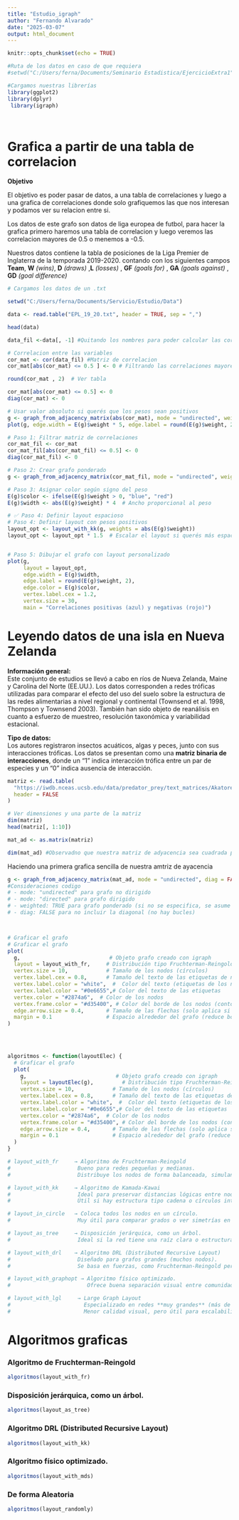 ```yaml
---
title: "Estudio_igraph"
author: "Fernando Alvarado"
date: "2025-03-07"
output: html_document
---
```


```r
knitr::opts_chunk$set(echo = TRUE)

#Ruta de los datos en caso de que requiera
#setwd("C:/Users/ferna/Documents/Seminario Estadistica/EjercicioExtra1")

#Cargamos nuestras librerías 
library(ggplot2)
library(dplyr)
 library(igraph) 




```


# Grafica a partir de una tabla de correlacion

**Objetivo**

El objetivo es poder pasar de datos, a una tabla de correlaciones y luego a una grafica de correlaciones donde solo grafiquemos las que nos interesan y podamos ver su relacion entre si.

Los datos de este grafo son datos de liga europea de futbol, para hacer la grafica primero haremos una tabla de correlacion y luego veremos las correlacion mayores de 0.5 o menemos  a -0.5.

Nuestros datos contiene la tabla de posiciones de la Liga Premier de Inglaterra de la temporada 2019-2020. contando con los siguientes campos 
 **Team**, **W** *(wins)*, **D** *(draws)* ,**L** *(losses)* , **GF** *(goals for)* , **GA** *(goals against)* , **GD** *(goal difference)*




```r
# Cargamos los datos de un .txt

setwd("C:/Users/ferna/Documents/Servicio/Estudio/Data")

data <- read.table("EPL_19_20.txt", header = TRUE, sep = ",")
```

```r
head(data)
```

```r
data_fil <-data[, -1] #Quitando los nombres para poder calcular las correlaciones

# Correlacion entre las variables
cor_mat <- cor(data_fil) #Matriz de correlacion
cor_mat[abs(cor_mat) <= 0.5 ] <- 0 # Filtrando las correlaciones mayores a 0.5 o menores a -0.5

round(cor_mat , 2)  # Ver tabla
```

```r
cor_mat[abs(cor_mat) <= 0.5] <- 0
diag(cor_mat) <- 0

# Usar valor absoluto si querés que los pesos sean positivos
g <- graph_from_adjacency_matrix(abs(cor_mat), mode = "undirected", weighted = TRUE)
plot(g, edge.width = E(g)$weight * 5, edge.label = round(E(g)$weight, 2))
```


```r
# Paso 1: Filtrar matriz de correlaciones
cor_mat_fil <- cor_mat
cor_mat_fil[abs(cor_mat_fil) <= 0.5] <- 0
diag(cor_mat_fil) <- 0

# Paso 2: Crear grafo ponderado
g <- graph_from_adjacency_matrix(cor_mat_fil, mode = "undirected", weighted = TRUE)

# Paso 3: Asignar color según signo del peso
E(g)$color <- ifelse(E(g)$weight > 0, "blue", "red")
E(g)$width <- abs(E(g)$weight) * 4  # Ancho proporcional al peso

# ✅ Paso 4: Definir layout espacioso
# Paso 4: Definir layout con pesos positivos
layout_opt <- layout_with_kk(g, weights = abs(E(g)$weight))
layout_opt <- layout_opt * 1.5  # Escalar el layout si querés más espacio


# Paso 5: Dibujar el grafo con layout personalizado
plot(g,
     layout = layout_opt,
     edge.width = E(g)$width,
     edge.label = round(E(g)$weight, 2),
     edge.color = E(g)$color,
     vertex.label.cex = 1.2,
     vertex.size = 30,
     main = "Correlaciones positivas (azul) y negativas (rojo)")

```
# Leyendo datos de una isla en Nueva Zelanda

**Información general:**  
Este conjunto de estudios se llevó a cabo en ríos de Nueva Zelanda, Maine y Carolina del Norte (EE.UU.). Los datos corresponden a redes tróficas utilizadas para comparar el efecto del uso del suelo sobre la estructura de las redes alimentarias a nivel regional y continental (Townsend et al. 1998, Thompson y Townsend 2003). También han sido objeto de reanálisis en cuanto a esfuerzo de muestreo, resolución taxonómica y variabilidad estacional.

**Tipo de datos:**  
Los autores registraron insectos acuáticos, algas y peces, junto con sus interacciones tróficas. Los datos se presentan como una **matriz binaria de interacciones**, donde un "1" indica interacción trófica entre un par de especies y un "0" indica ausencia de interacción.


```r
matriz <- read.table(
  "https://iwdb.nceas.ucsb.edu/data/predator_prey/text_matrices/AkatoreBtxt.txt",
  header = FALSE
)

# Ver dimensiones y una parte de la matriz
dim(matriz)
head(matriz[, 1:10])

```

```r
mat_ad <- as.matrix(matriz)

dim(mat_ad) #Observadno que nuestra matriz de adyacencia sea cuadrada para poder hacer las graficas 
```

Haciendo una primera grafica sencilla de nuestra amtriz de ayacencia 


```r
g <- graph_from_adjacency_matrix(mat_ad, mode = "undirected", diag = FALSE)
#Consideraciones codigo 
# - mode: "undirected" para grafo no dirigido
# - mode: "directed" para grafo dirigido
# - weighted: TRUE para grafo ponderado (si no se especifica, se asume FALSE)
# - diag: FALSE para no incluir la diagonal (no hay bucles)



# Graficar el grafo
# Graficar el grafo
plot(
  g,                            # Objeto grafo creado con igraph
  layout = layout_with_fr,     # Distribución tipo Fruchterman-Reingold (buena para redes densas)
  vertex.size = 10,            # Tamaño de los nodos (círculos)
  vertex.label.cex = 0.8,      # Tamaño del texto de las etiquetas de nodos
  vertex.label.color = "white",  #  Color del texto (etiquetas de los nodos)
  vertex.label.color = "#0e6655",# Color del texto de las etiquetas
  vertex.color = "#2874a6",  # Color de los nodos
  vertex.frame.color = "#d35400", # Color del borde de los nodos (contorno)
  edge.arrow.size = 0.4,       # Tamaño de las flechas (solo aplica si el grafo es dirigido)
  margin = 0.1                 # Espacio alrededor del grafo (reduce bordes en blanco)
)

  
  


```



```r

algoritmos <- function(layoutElec) {
  # Graficar el grafo
  plot(
    g,                            # Objeto grafo creado con igraph
    layout = layoutElec(g),         # Distribución tipo Fruchterman-Reingold (buena para redes densas)
    vertex.size = 10,            # Tamaño de los nodos (círculos)
    vertex.label.cex = 0.8,      # Tamaño del texto de las etiquetas de nodos
    vertex.label.color = "white",  #  Color del texto (etiquetas de los nodos)
    vertex.label.color = "#0e6655",# Color del texto de las etiquetas
    vertex.color = "#2874a6",  # Color de los nodos
    vertex.frame.color = "#d35400", # Color del borde de los nodos (contorno)
    edge.arrow.size = 0.4,       # Tamaño de las flechas (solo aplica si el grafo es dirigido)
    margin = 0.1                 # Espacio alrededor del grafo (reduce bordes en blanco)
  )
}

# layout_with_fr     → Algoritmo de Fruchterman-Reingold
#                     Bueno para redes pequeñas y medianas.
#                     Distribuye los nodos de forma balanceada, simulando fuerzas físicas.

# layout_with_kk     → Algoritmo de Kamada-Kawai
#                     Ideal para preservar distancias lógicas entre nodos (si los hay).
#                     Útil si hay estructura tipo cadena o círculos interconectados.

# layout_in_circle   → Coloca todos los nodos en un círculo.
#                     Muy útil para comparar grados o ver simetrías en la red.

# layout_as_tree     → Disposición jerárquica, como un árbol.
#                     Ideal si la red tiene una raíz clara o estructura tipo árbol.

# layout_with_drl    → Algoritmo DRL (Distributed Recursive Layout)
#                     Diseñado para grafos grandes (muchos nodos).
#                     Se basa en fuerzas, como Fruchterman-Reingold pero más rápido.

# layout_with_graphopt → Algoritmo físico optimizado.
#                        Ofrece buena separación visual entre comunidades o grupos de nodos.

# layout_with_lgl     → Large Graph Layout
#                       Especializado en redes **muy grandes** (más de 1000 nodos).
#                       Menor calidad visual, pero útil para escalabilidad.

```

# Algoritmos graficas 

### Algoritmo de Fruchterman-Reingold

```r


algoritmos(layout_with_fr)
```

### Disposición jerárquica, como un árbol.

```r


algoritmos(layout_as_tree)
```

### Algoritmo DRL (Distributed Recursive Layout)

```r


algoritmos(layout_with_kk)
```

### Algoritmo físico optimizado.

```r


algoritmos(layout_with_mds)
```

### De forma Aleatoria

```r


algoritmos(layout_randomly)
```








